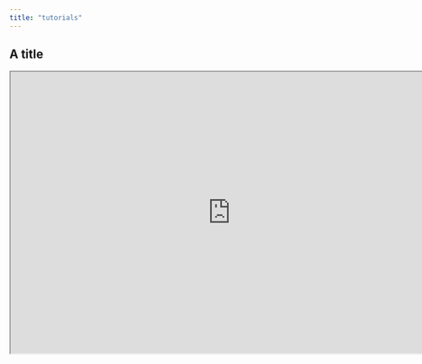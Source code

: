```yaml
---
title: "tutorials"
---
```

## A title

```{=html}
<iframe width="780" height="500" src="https://example.com/" title="Webpage example"></iframe>
```